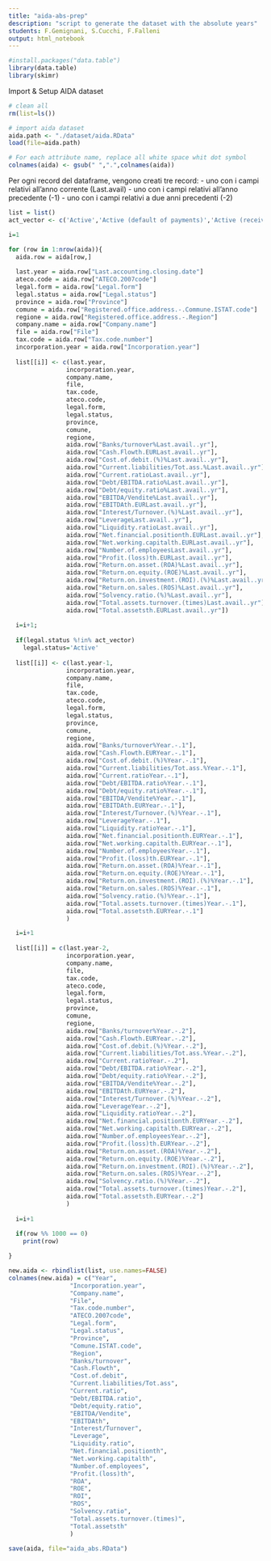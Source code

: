 ```yaml
---
title: "aida-abs-prep"
description: "script to generate the dataset with the absolute years"
students: F.Gemignani, S.Cucchi, F.Falleni
output: html_notebook
---
```


```r
#install.packages("data.table") 
library(data.table)
library(skimr) 
```

Import & Setup AIDA dataset
```r
# clean all
rm(list=ls())

# import aida dataset
aida.path <- "./dataset/aida.RData"
load(file=aida.path)

# For each attribute name, replace all white space whit dot symbol
colnames(aida) <- gsub(" ",".",colnames(aida))
```

Per ogni record del dataframe, vengono creati tre record:
  - uno con i campi relativi all'anno corrente (Last.avail)
  - uno con i campi relativi all'anno precedente (-1)
  - uno con i campi relativi a due anni precedenti (-2)
```r
list = list()
act_vector <- c('Active','Active (default of payments)','Active (receivership)')

i=1

for (row in 1:nrow(aida)){
  aida.row = aida[row,]
  
  last.year = aida.row["Last.accounting.closing.date"]
  ateco.code = aida.row["ATECO.2007code"]
  legal.form = aida.row["Legal.form"]
  legal.status = aida.row["Legal.status"]
  province = aida.row["Province"]
  comune = aida.row["Registered.office.address.-.Commune.ISTAT.code"]
  regione = aida.row["Registered.office.address.-.Region"]
  company.name = aida.row["Company.name"]
  file = aida.row["File"]
  tax.code = aida.row["Tax.code.number"]
  incorporation.year = aida.row["Incorporation.year"]
  
  list[[i]] <- c(last.year,
                incorporation.year,
                company.name,
                file,
                tax.code,
                ateco.code,
                legal.form,
                legal.status,
                province,
                comune,
                regione,
                aida.row["Banks/turnover%Last.avail..yr"],
                aida.row["Cash.Flowth.EURLast.avail..yr"],
                aida.row["Cost.of.debit.(%)%Last.avail..yr"],
                aida.row["Current.liabilities/Tot.ass.%Last.avail..yr"],
                aida.row["Current.ratioLast.avail..yr"],
                aida.row["Debt/EBITDA.ratio%Last.avail..yr"],
                aida.row["Debt/equity.ratio%Last.avail..yr"],
                aida.row["EBITDA/Vendite%Last.avail..yr"],
                aida.row["EBITDAth.EURLast.avail..yr"],
                aida.row["Interest/Turnover.(%)%Last.avail..yr"],
                aida.row["LeverageLast.avail..yr"],
                aida.row["Liquidity.ratioLast.avail..yr"],
                aida.row["Net.financial.positionth.EURLast.avail..yr"],
                aida.row["Net.working.capitalth.EURLast.avail..yr"],
                aida.row["Number.of.employeesLast.avail..yr"],
                aida.row["Profit.(loss)th.EURLast.avail..yr"],
                aida.row["Return.on.asset.(ROA)%Last.avail..yr"],
                aida.row["Return.on.equity.(ROE)%Last.avail..yr"],
                aida.row["Return.on.investment.(ROI).(%)%Last.avail..yr"],
                aida.row["Return.on.sales.(ROS)%Last.avail..yr"],
                aida.row["Solvency.ratio.(%)%Last.avail..yr"],
                aida.row["Total.assets.turnover.(times)Last.avail..yr"],
                aida.row["Total.assetsth.EURLast.avail..yr"])
 
  i=i+1;
  
  if(legal.status %!in% act_vector)
    legal.status='Active'
 
  list[[i]] <- c(last.year-1,
                incorporation.year,
                company.name,
                file,
                tax.code,
                ateco.code,
                legal.form,
                legal.status,
                province,
                comune,
                regione,
                aida.row["Banks/turnover%Year.-.1"],
                aida.row["Cash.Flowth.EURYear.-.1"],
                aida.row["Cost.of.debit.(%)%Year.-.1"],
                aida.row["Current.liabilities/Tot.ass.%Year.-.1"],
                aida.row["Current.ratioYear.-.1"],
                aida.row["Debt/EBITDA.ratio%Year.-.1"],
                aida.row["Debt/equity.ratio%Year.-.1"],
                aida.row["EBITDA/Vendite%Year.-.1"],
                aida.row["EBITDAth.EURYear.-.1"],
                aida.row["Interest/Turnover.(%)%Year.-.1"],
                aida.row["LeverageYear.-.1"],
                aida.row["Liquidity.ratioYear.-.1"],
                aida.row["Net.financial.positionth.EURYear.-.1"],
                aida.row["Net.working.capitalth.EURYear.-.1"],
                aida.row["Number.of.employeesYear.-.1"],
                aida.row["Profit.(loss)th.EURYear.-.1"],
                aida.row["Return.on.asset.(ROA)%Year.-.1"],
                aida.row["Return.on.equity.(ROE)%Year.-.1"],
                aida.row["Return.on.investment.(ROI).(%)%Year.-.1"],
                aida.row["Return.on.sales.(ROS)%Year.-.1"],
                aida.row["Solvency.ratio.(%)%Year.-.1"],
                aida.row["Total.assets.turnover.(times)Year.-.1"],
                aida.row["Total.assetsth.EURYear.-.1"]
                )

  i=i+1
 
  list[[i]] = c(last.year-2,
                incorporation.year,
                company.name,
                file,
                tax.code,
                ateco.code,
                legal.form,
                legal.status,
                province,
                comune,
                regione,
                aida.row["Banks/turnover%Year.-.2"],
                aida.row["Cash.Flowth.EURYear.-.2"],
                aida.row["Cost.of.debit.(%)%Year.-.2"],
                aida.row["Current.liabilities/Tot.ass.%Year.-.2"],
                aida.row["Current.ratioYear.-.2"],
                aida.row["Debt/EBITDA.ratio%Year.-.2"],
                aida.row["Debt/equity.ratio%Year.-.2"],
                aida.row["EBITDA/Vendite%Year.-.2"],
                aida.row["EBITDAth.EURYear.-.2"],
                aida.row["Interest/Turnover.(%)%Year.-.2"],
                aida.row["LeverageYear.-.2"],
                aida.row["Liquidity.ratioYear.-.2"],
                aida.row["Net.financial.positionth.EURYear.-.2"],
                aida.row["Net.working.capitalth.EURYear.-.2"],
                aida.row["Number.of.employeesYear.-.2"],
                aida.row["Profit.(loss)th.EURYear.-.2"],
                aida.row["Return.on.asset.(ROA)%Year.-.2"],
                aida.row["Return.on.equity.(ROE)%Year.-.2"],
                aida.row["Return.on.investment.(ROI).(%)%Year.-.2"],
                aida.row["Return.on.sales.(ROS)%Year.-.2"],
                aida.row["Solvency.ratio.(%)%Year.-.2"],
                aida.row["Total.assets.turnover.(times)Year.-.2"],
                aida.row["Total.assetsth.EURYear.-.2"]
                )
  
  i=i+1
 
  if(row %% 1000 == 0)
    print(row)

}
```
```r
new.aida <- rbindlist(list, use.names=FALSE)
colnames(new.aida) = c("Year",
                 "Incorporation.year",
                 "Company.name",
                 "File",
                 "Tax.code.number",
                 "ATECO.2007code",
                 "Legal.form",
                 "Legal.status",
                 "Province",
                 "Comune.ISTAT.code",
                 "Region",
                 "Banks/turnover",
                 "Cash.Flowth",
                 "Cost.of.debit",
                 "Current.liabilities/Tot.ass",
                 "Current.ratio",
                 "Debt/EBITDA.ratio",
                 "Debt/equity.ratio",
                 "EBITDA/Vendite",
                 "EBITDAth",
                 "Interest/Turnover",
                 "Leverage",
                 "Liquidity.ratio",
                 "Net.financial.positionth",
                 "Net.working.capitalth",
                 "Number.of.employees",
                 "Profit.(loss)th",
                 "ROA",
                 "ROE",
                 "ROI",
                 "ROS",
                 "Solvency.ratio",
                 "Total.assets.turnover.(times)",
                 "Total.assetsth"
                 )
```

```r
save(aida, file="aida_abs.RData")
```
